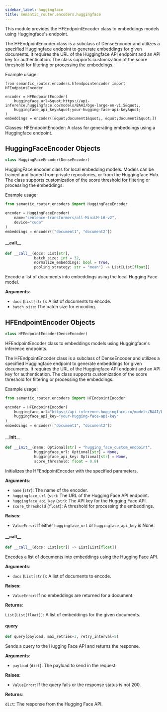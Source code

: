 ```yaml
---
sidebar_label: huggingface
title: semantic_router.encoders.huggingface
---
```


This module provides the HFEndpointEncoder class to embeddings models using Huggingface&#x27;s endpoint.

The HFEndpointEncoder class is a subclass of DenseEncoder and utilizes a specified Huggingface
endpoint to generate embeddings for given documents. It requires the URL of the Huggingface
API endpoint and an API key for authentication. The class supports customization of the score
threshold for filtering or processing the embeddings.

Example usage:

    from semantic_router.encoders.hfendpointencoder import HFEndpointEncoder

    encoder = HFEndpointEncoder(
        huggingface_url=&quot;https://api-inference.huggingface.co/models/BAAI/bge-large-en-v1.5&quot;,
        huggingface_api_key=&quot;your-hugging-face-api-key&quot;
    )
    embeddings = encoder([&quot;document1&quot;, &quot;document2&quot;])

Classes:
    HFEndpointEncoder: A class for generating embeddings using a Huggingface endpoint.

## HuggingFaceEncoder Objects

```python
class HuggingFaceEncoder(DenseEncoder)
```

HuggingFace encoder class for local embedding models. Models can be trained and
loaded from private repositories, or from the Huggingface Hub. The class supports
customization of the score threshold for filtering or processing the embeddings.

Example usage:

```python
from semantic_router.encoders import HuggingFaceEncoder

encoder = HuggingFaceEncoder(
    name="sentence-transformers/all-MiniLM-L6-v2",
    device="cuda"
)
embeddings = encoder(["document1", "document2"])
```

#### \_\_call\_\_

```python
def __call__(docs: List[str],
             batch_size: int = 32,
             normalize_embeddings: bool = True,
             pooling_strategy: str = "mean") -> List[List[float]]
```

Encode a list of documents into embeddings using the local Hugging Face model.

**Arguments**:

- `docs` (`List[str]`): A list of documents to encode.
- `batch_size`: The batch size for encoding.

## HFEndpointEncoder Objects

```python
class HFEndpointEncoder(DenseEncoder)
```

HFEndpointEncoder class to embeddings models using Huggingface&#x27;s inference endpoints.

The HFEndpointEncoder class is a subclass of DenseEncoder and utilizes a specified
Huggingface endpoint to generate embeddings for given documents. It requires the URL
of the Huggingface API endpoint and an API key for authentication. The class supports
customization of the score threshold for filtering or processing the embeddings.

Example usage:

```python
from semantic_router.encoders import HFEndpointEncoder

encoder = HFEndpointEncoder(
    huggingface_url="https://api-inference.huggingface.co/models/BAAI/bge-large-en-v1.5",
    huggingface_api_key="your-hugging-face-api-key"
)
embeddings = encoder(["document1", "document2"])
```

#### \_\_init\_\_

```python
def __init__(name: Optional[str] = "hugging_face_custom_endpoint",
             huggingface_url: Optional[str] = None,
             huggingface_api_key: Optional[str] = None,
             score_threshold: float = 0.8)
```

Initializes the HFEndpointEncoder with the specified parameters.

**Arguments**:

- `name` (`str`): The name of the encoder.
- `huggingface_url` (`str`): The URL of the Hugging Face API endpoint.
- `huggingface_api_key` (`str`): The API key for the Hugging Face API.
- `score_threshold` (`float`): A threshold for processing the embeddings.

**Raises**:

- `ValueError`: If either `huggingface_url` or `huggingface_api_key` is None.

#### \_\_call\_\_

```python
def __call__(docs: List[str]) -> List[List[float]]
```

Encodes a list of documents into embeddings using the Hugging Face API.

**Arguments**:

- `docs` (`List[str]`): A list of documents to encode.

**Raises**:

- `ValueError`: If no embeddings are returned for a document.

**Returns**:

`List[List[float]]`: A list of embeddings for the given documents.

#### query

```python
def query(payload, max_retries=3, retry_interval=5)
```

Sends a query to the Hugging Face API and returns the response.

**Arguments**:

- `payload` (`dict`): The payload to send in the request.

**Raises**:

- `ValueError`: If the query fails or the response status is not 200.

**Returns**:

`dict`: The response from the Hugging Face API.

